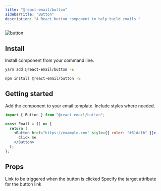 ```yaml
---
title: "@react-email/button"
sidebarTitle: "Button"
description: "A React button component to help build emails."
---
```



<img className="rounded-md" src="/images/components/button.png" alt="button" />

## Install

Install component from your command line.

<CodeGroup>

```sh yarn
yarn add @react-email/button -E
```

```sh npm
npm install @react-email/button -E
```

</CodeGroup>

## Getting started

Add the component to your email template. Include styles where needed.

```jsx
import { Button } from "@react-email/button";

const Email = () => {
  return (
    <Button href="https://example.com" style={{ color: "#61dafb" }}>
      Click me
    </Button>
  );
};
```

## Props

<ResponseField name="href" type="string" required>
  Link to be triggered when the button is clicked
</ResponseField>

<ResponseField name="target" type="string" default="_blank">
  Specify the target attribute for the button link
</ResponseField>

<Support />

<License />
